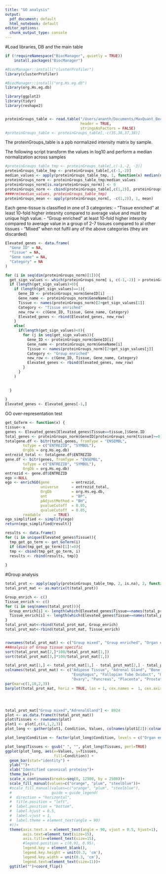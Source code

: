 ```yaml
---
title: "GO analysis"
output:
  pdf_document: default
  html_notebook: default
editor_options: 
  chunk_output_type: console
---
```



#Load libraries, DB and the main table

```r
if (!requireNamespace("BiocManager", quietly = TRUE))
    install.packages("BiocManager")

#BiocManager::install("clusterProfiler")
library(clusterProfiler)

#BiocManager::install("org.Hs.eg.db")
library(org.Hs.eg.db)

library(ggplot2)
library(tidyr)
library(reshape2)


proteinGroups_table <- read.table("/Users/ananth/Documents/MaxQuant_Bechmarking/Human/Bin_intensity_analysis/Gene_distribution_in_organs-GeneNames-Median_bin_values.txt",
                                  header = TRUE,
                                  stringsAsFactors = FALSE)
#proteinGroups_table <- proteinGroups_table[,-c(35,36,37,38)]
```


The proteinGroups_table is a ppb normalized intensity matrix by sample.

The following script transform the values in log10 and perform a median normalization across samples


```r
#proteinGroups_table_tmp <- proteinGroups_table[,c(-1,-2, -3)]
proteinGroups_table_tmp <- proteinGroups_table[,c(-1,-2)]
median_values <- apply(proteinGroups_table_tmp, 1, function(x) median(na.omit(x)))
proteinGroups_norm <- proteinGroups_table_tmp/median_values
proteinGroups_norm[is.na(proteinGroups_norm)] <- 0
proteinGroups_norm <- cbind(proteinGroups_table[,c(1,2)], proteinGroups_norm)
####rm(median_values, proteinGroups_table_tmp)
proteinGroups_mean <- apply(proteinGroups_norm[, -c(1,2)], 1, mean)

```

Each gene-tissue is classified in one of 3 categories: 
   - "Tissue enriched" at least 10-fold higher intesnity compared to average value and must be unique high value.
   - "Group enriched" at least 10-fold higher intesnity compared to average value in a group of 2-7 tissues compared to al other tissues
   - "Mixed" when not fulfil any of the above categories (they are discarded)

```r
Elevated_genes <- data.frame(
  "Gene ID" = NA,
  "Tissue" = NA,
  "Gene name" = NA,
  "Category" = NA
)

for (i in seq(dim(proteinGroups_norm)[1])){
  get_sign_values <- which(proteinGroups_norm[ i, c(-1,-2)] > proteinGroups_mean[i]*2)
  if (length(get_sign_values)>0){
    if (length(get_sign_values)==1){
      Gene_ID <- proteinGroups_norm$GeneID[i]
      Gene_name <- proteinGroups_norm$GeneName[i]
      Tissue <- names(proteinGroups_norm)[2+get_sign_values[1]]
      Category <- "Tissue enriched"
      new_row <- c(Gene_ID, Tissue, Gene_name, Category)
      Elevated_genes <- rbind(Elevated_genes, new_row)
    }
    else(
      if(length(get_sign_values)<8){
        for (j in seq(get_sign_values)){
          Gene_ID <- proteinGroups_norm$GeneID[i]
          Gene_name <- proteinGroups_norm$GeneName[i]
          Tissue <- names(proteinGroups_norm)[2+get_sign_values[j]]
          Category <- "Group enriched"
          new_row <- c(Gene_ID, Tissue, Gene_name, Category)
          Elevated_genes <- rbind(Elevated_genes, new_row)
        }
      }
    )
    
    
  }
  
}
Elevated_genes <- Elevated_genes[-1,]
```

GO over-representation test 
```r
get_GoTerm <- function(x) {
tissue<-x
genes <- Elevated_genes[Elevated_genes$Tissue==tissue,]$Gene.ID
total_genes <- proteinGroups_norm$GeneID[proteinGroups_norm[tissue]>=0]
totalgene.df <- bitr(total_genes, fromType = "ENSEMBL",
        toType = c("ENTREZID", "SYMBOL"),
        OrgDb = org.Hs.eg.db)
entrezid_total <- totalgene.df$ENTREZID
gene.df <- bitr(genes, fromType = "ENSEMBL",
        toType = c("ENTREZID", "SYMBOL"),
        OrgDb = org.Hs.eg.db)
entrezid <- gene.df$ENTREZID
ego <-NULL
ego <- enrichGO(gene          = entrezid,
                universe      = entrezid_total,
                OrgDb         = org.Hs.eg.db,
                ont           = "BP",
                pAdjustMethod = "BH",
                pvalueCutoff  = 0.05,
                qvalueCutoff  = 0.05,
        readable      = TRUE)
ego_simplified <- simplify(ego)
return(ego_simplified@result)}


```

```r
results <- data.frame()
for (i in unique(Elevated_genes$Tissue)){
  tmp_get_go_term <- get_GoTerm(i)
  if (dim(tmp_get_go_term)[1]!=0){
  tmp <- cbind(tmp_get_go_term, i)
  results <- rbind(results, tmp)}
  
}
```

#Group analysis
```r
total_prot <- apply(apply(proteinGroups_table_tmp, 2, is.na), 2, function(x) dim(proteinGroups_table)[1] - sum(x))
total_prot_mat <- as.matrix(t(total_prot))

Group_enrich <- c()
Tissue_enrich <- c()
for (i in seq(names(total_prot))){
  Group_enrich[i] <- length(which(Elevated_genes$Tissue==names(total_prot)[i] & Elevated_genes$Category=="Group enriched"))
  Tissue_enrich[i] <- length(which(Elevated_genes$Tissue==names(total_prot)[i] & Elevated_genes$Category=="Tissue enriched"))
}
total_prot_mat<-rbind(total_prot_mat, Group_enrich)
total_prot_mat<-rbind(total_prot_mat, Tissue_enrich)


rownames(total_prot_mat) <- c("Group mixed", "Group enriched", "Organ enriched")
##Analysis of Group tissue specific
sort(total_prot_mat[2,]*100/total_prot_mat[1,])
sort(total_prot_mat[3,]*100/total_prot_mat[1,])

total_prot_mat[1,] <- total_prot_mat[1,] - total_prot_mat[2,] - total_prot_mat[3,]
colnames(total_prot_mat) <- c("Adipose Tissue", "Adrenal Gland", "Bone Marrow", "Brain", "Breast", "Colon", "Duodenum",
                              "Esophagus", "Fallopian Tube Oviduct", "Gall Bladder", "Heart", "Kidney", "Liver", "Lung", "Lymph Node",
                              "Ovary", "Pancreas", "Placenta", "Prostate", "Rectum", "Salivary Gland", "Small Intestine", "Smooth Muscle", "Spleen", "Stomach", "Testis", "Thyroid", "Tonsil", "Umbilical Artery", "Urinary Bladder", "Uterine Endometrium", "Vermiform Appendix")
par(mar=c(1,10,2,3))
barplot(total_prot_mat, horiz = TRUE, las = 1, cex.names =  1, cex.axis = 0.8,col = c("darkblue", "darkred", "yellow"), legend = TRUE, args.legend = list(cex=.7, xjust=0.5), xlab = "Number of mapped genes")




total_prot_mat["Group mixed","AdrenalGland"] <- 8924
plot <- as.data.frame(t(total_prot_mat))
plot$Tissues <- rownames(plot)
plot1 <- plot[,c(4,1,2,3)]
plot_long <- gather(plot1, Condition, Values, colnames(plot1[2]):colnames(plot1[4]), factor_key=TRUE)

plot_long$Condition <- factor(plot_long$Condition, levels = c("Organ enriched", "Group enriched","Group mixed")) 

plot_long$Tissues <- gsub(" ", "", plot_long$Tissues, perl=TRUE)
ggplot(plot_long, aes(x=Values, y=Tissues, 
                      fill=Condition)) + 
  geom_bar(stat="identity") +
  ylab("")+
  xlab("Identified canonical proteins")+
  theme_bw()+
  scale_x_continuous(breaks=seq(0, 12500, by = 2500))+
  scale_fill_manual(values=c("orange", "plum", "steelblue"))+
  #scale_fill_manual(values=c("orange", "plum", "steelblue"),
  #                  guide = guide_legend(
  #  direction = "horizontal",
  #  title.position = "left",
  #  label.position = "bottom",
  #  label.hjust = 0.5,
  #  label.vjust = 1,
  #  label.theme = element_text(angle = 90)
  #))+
  theme(axis.text.x = element_text(angle = 90, vjust = 0.5, hjust=1),
        axis.text=element_text(size=15),
        axis.title=element_text(size=15),
        #legend.position = c(0.91, 0.95),
        legend.key = element_blank(),
        legend.key.height = unit(0.3, 'cm'),
        legend.key.width = unit(0.3, 'cm'),
        legend.text=element_text(size=11))+
  ggtitle("")+coord_flip()

```